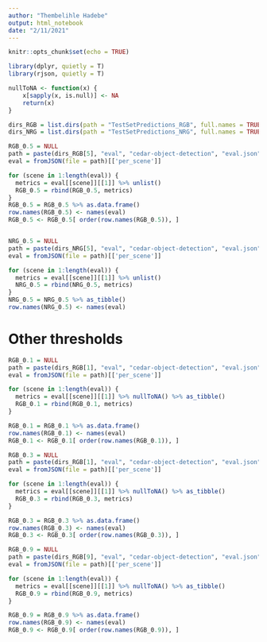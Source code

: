 ```yaml
---
author: "Thembelihle Hadebe"
output: html_notebook
date: "2/11/2021"
---
```


```r
knitr::opts_chunk$set(echo = TRUE)
```


```r
library(dplyr, quietly = T)
library(rjson, quietly = T)
```


```r
nullToNA <- function(x) {
    x[sapply(x, is.null)] <- NA
    return(x)
}
```

```r
dirs_RGB = list.dirs(path = "TestSetPredictions_RGB", full.names = TRUE, recursive = FALSE)
dirs_NRG = list.dirs(path = "TestSetPredictions_NRG", full.names = TRUE, recursive = FALSE)
```

```r
RGB_0.5 = NULL
path = paste(dirs_RGB[5], "eval", "cedar-object-detection", "eval.json", sep = "/")
eval = fromJSON(file = path)[['per_scene']]

for (scene in 1:length(eval)) {
  metrics = eval[[scene]][[1]] %>% unlist()
  RGB_0.5 = rbind(RGB_0.5, metrics)
}
RGB_0.5 = RGB_0.5 %>% as.data.frame()
row.names(RGB_0.5) <- names(eval)
RGB_0.5 <- RGB_0.5[ order(row.names(RGB_0.5)), ]


NRG_0.5 = NULL
path = paste(dirs_NRG[5], "eval", "cedar-object-detection", "eval.json", sep = "/")
eval = fromJSON(file = path)[['per_scene']]

for (scene in 1:length(eval)) {
  metrics = eval[[scene]][[1]] %>% unlist()
  NRG_0.5 = rbind(NRG_0.5, metrics)
}
NRG_0.5 = NRG_0.5 %>% as_tibble()
row.names(NRG_0.5) <- names(eval)
```


# Other thresholds

```r
RGB_0.1 = NULL
path = paste(dirs_RGB[1], "eval", "cedar-object-detection", "eval.json", sep = "/")
eval = fromJSON(file = path)[['per_scene']]

for (scene in 1:length(eval)) {
  metrics = eval[[scene]][[1]] %>% nullToNA() %>% as_tibble()
  RGB_0.1 = rbind(RGB_0.1, metrics)
}

RGB_0.1 = RGB_0.1 %>% as.data.frame()
row.names(RGB_0.1) <- names(eval)
RGB_0.1 <- RGB_0.1[ order(row.names(RGB_0.1)), ]
```

```r
RGB_0.3 = NULL
path = paste(dirs_RGB[1], "eval", "cedar-object-detection", "eval.json", sep = "/")
eval = fromJSON(file = path)[['per_scene']]

for (scene in 1:length(eval)) {
  metrics = eval[[scene]][[1]] %>% nullToNA() %>% as_tibble()
  RGB_0.3 = rbind(RGB_0.3, metrics)
}

RGB_0.3 = RGB_0.3 %>% as.data.frame()
row.names(RGB_0.3) <- names(eval)
RGB_0.3 <- RGB_0.3[ order(row.names(RGB_0.3)), ]
```

```r
RGB_0.9 = NULL
path = paste(dirs_RGB[9], "eval", "cedar-object-detection", "eval.json", sep = "/")
eval = fromJSON(file = path)[['per_scene']]

for (scene in 1:length(eval)) {
  metrics = eval[[scene]][[1]] %>% nullToNA() %>% as_tibble()
  RGB_0.9 = rbind(RGB_0.9, metrics)
}

RGB_0.9 = RGB_0.9 %>% as.data.frame()
row.names(RGB_0.9) <- names(eval)
RGB_0.9 <- RGB_0.9[ order(row.names(RGB_0.9)), ]
```


